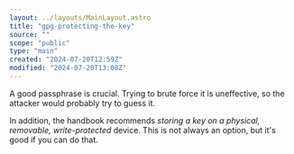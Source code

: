 ```yaml
---
layout: ../layouts/MainLayout.astro
title: "gpg-protecting-the-key"
source: ""
scope: "public"
type: "main"
created: "2024-07-20T12:59Z"
modified: "2024-07-20T13:08Z"
---
```


A good passphrase is crucial. Trying to brute force it is uneffective, so the attacker would probably try to guess it.

In addition, the handbook recommends *storing a key on a physical, removable, write-protected* device. This is not always an option, but it's good if you can do that.
